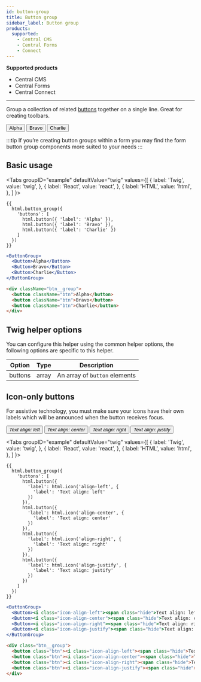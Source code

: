 ```yaml
---
id: button-group
title: Button group
sidebar_label: Button group
products:
  supported:
    - Central CMS
    - Central Forms
    - Connect
---
```


<div className="product-support">
  <strong>Supported products</strong>
  <ul>
    <li className="product-support--supported"><FontAwesomeIcon icon="fa-solid fa-check-circle" /> Central CMS</li>
    <li className="product-support--supported"><FontAwesomeIcon icon="fa-solid fa-check-circle" /> Central Forms</li>
    <li className="product-support--supported"><FontAwesomeIcon icon="fa-solid fa-check-circle" /> Central Connect</li>
  </ul>
</div>

----

Group a collection of related [buttons](button.mdx) together on a single line. Great for creating toolbars.

<div className="d-example">
  <div className="btn__group">
    <button className="btn">Alpha</button>
    <button className="btn">Bravo</button>
    <button className="btn">Charlie</button>
  </div>
</div>

:::tip
If you’re creating button groups within a form you may find the form button group components more suited to your needs
:::

## Basic usage

<Tabs
  groupID="example"
  defaultValue="twig"
  values={[
    { label: 'Twig', value: 'twig', },
    { label: 'React', value: 'react', },
    { label: 'HTML', value: 'html', },
  ]
}>
<TabItem value="twig">

```twig
{{
  html.button_group({
    'buttons': [
      html.button({ 'label': 'Alpha' }),
      html.button({ 'label': 'Bravo' }),
      html.button({ 'label': 'Charlie' })
    ]
  })
}}
```

</TabItem>
<TabItem value="react">

```jsx
<ButtonGroup>
  <Button>Alpha</Button>
  <Button>Bravo</Button>
  <Button>Charlie</Button>
</ButtonGroup>
```

</TabItem>
<TabItem value="html">

```html
<div className="btn__group">
  <button className="btn">Alpha</button>
  <button className="btn">Bravo</button>
  <button className="btn">Charlie</button>
</div>
```

</TabItem>
</Tabs>

## Twig helper options

You can configure this helper using the common helper options, the following options are specific to this helper.

| Option | Type | Description |
| ------ | ---- | ----------- |
| buttons | array | An array of `button` elements |

## Icon-only buttons

For assistive technology, you must make sure your icons have their own labels which will be announced when the button receives focus.

<div className="d-example">
  <div className="btn__group">
    <button className="btn"><i className="icon-align-left"><span className="hide">Text align: left</span></i></button>
    <button className="btn"><i className="icon-align-center"><span className="hide">Text align: center</span></i></button>
    <button className="btn"><i className="icon-align-right"><span className="hide">Text align: right</span></i></button>
    <button className="btn"><i className="icon-align-justify"><span className="hide">Text align: justify</span></i></button>
  </div>
</div>

<Tabs
  groupID="example"
  defaultValue="twig"
  values={[
    { label: 'Twig', value: 'twig', },
    { label: 'React', value: 'react', },
    { label: 'HTML', value: 'html', },
  ]
}>
<TabItem value="twig">

```twig
{{
  html.button_group({
    'buttons': [
      html.button({
        'label': html.icon('align-left', {
          'label': 'Text align: left' 
        }) 
      }),
      html.button({
        'label': html.icon('align-center', {
          'label': 'Text align: center' 
        }) 
      }),
      html.button({
        'label': html.icon('align-right', {
          'label': 'Text align: right' 
        }) 
      }),
      html.button({
        'label': html.icon('align-justify', {
          'label': 'Text align: justify'
        }) 
      })
    ]
  })
}}
```

</TabItem>
<TabItem value="react">

```jsx
<ButtonGroup>
  <Button><i class="icon-align-left"><span class="hide">Text align: left</span></i></Button>
  <Button><i class="icon-align-center"><span class="hide">Text align: center</span></i></Button>
  <Button><i class="icon-align-right"><span class="hide">Text align: right</span></i></Button>
  <Button><i class="icon-align-justify"><span class="hide">Text align: justify</span></i></Button>
</ButtonGroup>
```

</TabItem>
<TabItem value="html">

```html
<div class="btn__group">
  <button class="btn"><i class="icon-align-left"><span class="hide">Text align: left</span></i></button>
  <button class="btn"><i class="icon-align-center"><span class="hide">Text align: center</span></i></button>
  <button class="btn"><i class="icon-align-right"><span class="hide">Text align: right</span></i></button>
  <button class="btn"><i class="icon-align-justify"><span class="hide">Text align: justify</span></i></button>
</div>
```

</TabItem>
</Tabs>